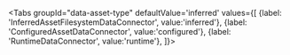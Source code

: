 

<Tabs
  groupId="data-asset-type"
  defaultValue='inferred'
  values={[
  {label: 'InferredAssetFilesystemDataConnector', value:'inferred'},
  {label: 'ConfiguredAssetDataConnector', value:'configured'},
  {label: 'RuntimeDataConnector', value:'runtime'},
  ]}>

  <TabItem value="inferred">

<PartAssetKeysOverviewInferred />

  </TabItem>
  <TabItem value="configured">

<PartAssetKeysOverviewConfigured />

  </TabItem>
  <TabItem value="runtime">

<PartAssetsRuntime />

  </TabItem>
  </Tabs>